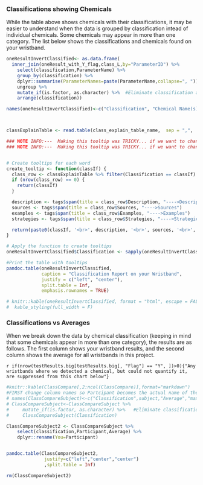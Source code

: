 
### Classifications showing Chemicals

While the table above shows chemicals with their classifications, it may be easier to understand when the data is grouped by classification intead of individual chemicals. Some chemicals may appear in more than one category.  The list below shows the classifications and chemicals found on your wristband.

<!-- 
[standard deviation](## "Standard deviation is blah blah.") 
-->


```r

oneResultInvertClassified<- as.data.frame(
  inner_join(oneResult_with_Y_flag,class_L,by="ParameterID") %>% 
    select(classification,ParameterName) %>%
    group_by(classification) %>%
    dplyr::summarise(ParameterNames=paste(ParameterName,collapse=", ")) %>%
    ungroup %>%
    mutate_if(is.factor, as.character) %>%  #Eliminate classification as a FACTOR so it sorts correctly
    arrange(classification))

names(oneResultInvertClassified)<-c("Classification", "Chemical Name(s)" )



classExplainTable <- read.table(class_explain_table_name,  sep = ",",  header = TRUE   )

### NOTE INFO:---  Making this tooltip was TRICKY... if we want to change it just get rid of it... not worth the time
### NOTE INFO:---  Making this tooltip was TRICKY... if we want to change it just get rid of it... not worth the time


# Create tooltips for each word
create_tooltip <- function(classIf) {
  class_row <- classExplainTable %>% filter(Classification == classIf)
  if (nrow(class_row) == 0) {
    return(classIf)
  }

  description <- tags$span(title = class_row$Description, "---->Description")
  sources <- tags$span(title = class_row$Sources, "---->Sources")
  examples <- tags$span(title = class_row$Examples, "---->Examples")
  strategies <- tags$span(title = class_row$Strategies, "---->Strategies")

  return(paste0(classIf, '<br>', description, '<br>', sources, '<br>', examples, '<br>', strategies))
}

# Apply the function to create tooltips
oneResultInvertClassified$Classification <- sapply(oneResultInvertClassified$Classification, create_tooltip)

#Print the table with tooltips
pandoc.table(oneResultInvertClassified,
             caption = "Classification Report on your Wristband",
             justify = c("left", "center"),
             split.table = Inf,
             emphasis.rownames = TRUE)

# knitr::kable(oneResultInvertClassified, format = "html", escape = FALSE) %>%
#  kable_styling(full_width = F)


```

### Classifications vs Averages

When we break down the data by chemical classification (keeping in mind that some chemicals appear in more than one category), the results are as follows. The first column shows your wristband results, and the second column shows the average for all wristbands in this project.

`r if(nrow(testResults.big[testResults.big[, "Flag"] == "Y", ])>0){"Any wristbands where we detected a chemical, but could not quantify it, are suppressed from this chart below"}`

```r

#knitr::kable(ClassCompare[,2:ncol(ClassCompare)],format="markdown")
#FIRST change column names so Partcipant becomes the actual name of the subject
# names(ClassCompareSubject)<-c("Classification",subject,"Average","maxFoundAnyOneBand")
# ClassCompareSubject<-ClassCompareSubject %>%
#     mutate_if(is.factor, as.character) %>%   #Eliminate classification as a FACTOR so it sorts correctly
#     ClassCompareSubject(Classification) 

ClassCompareSubject2 <- ClassCompareSubject %>%
    select(classification,Participant,Average) %>%
    dplyr::rename(You=Participant)


pandoc.table(ClassCompareSubject2,
              justify=c("left","center","center")
              ,split.table = Inf)

rm(ClassCompareSubject2)

```

<br>
<br>

